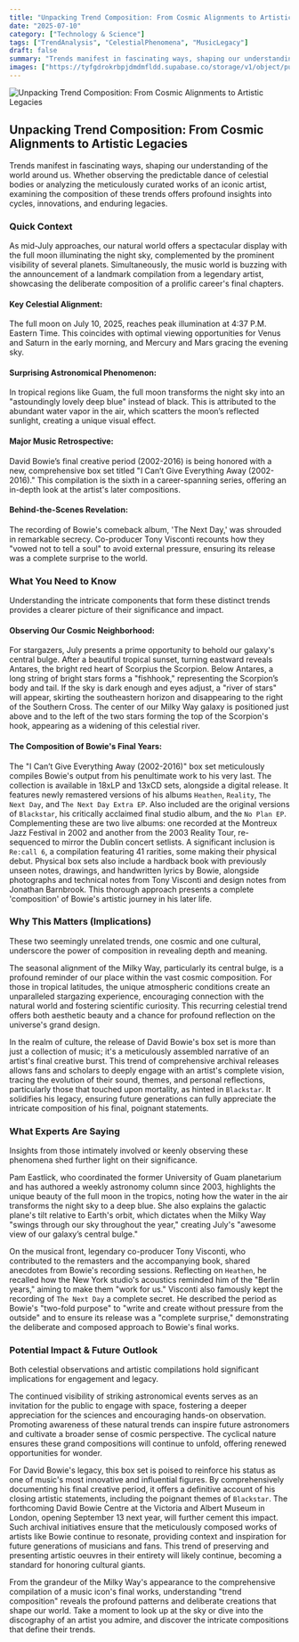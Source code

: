 ```yaml
---
title: "Unpacking Trend Composition: From Cosmic Alignments to Artistic Legacies"
date: "2025-07-10"
category: ["Technology & Science"]
tags: ["TrendAnalysis", "CelestialPhenomena", "MusicLegacy"]
draft: false
summary: "Trends manifest in fascinating ways, shaping our understanding of the world around us. Whether observing the predictable dance of celestial bodies or analyzing the meticulously curated works of an iconic artist, examining the composition of these trends offers profound insights into cycles, innovations, and enduring legacies."
images: ["https://tyfgdrokrbpjdmdmfldd.supabase.co/storage/v1/object/public/image/2025-07-10-00-03-13-618-04-00.jpg"]
---
```



![Unpacking Trend Composition: From Cosmic Alignments to Artistic Legacies](https://tyfgdrokrbpjdmdmfldd.supabase.co/storage/v1/object/public/image/2025-07-10-00-03-13-618-04-00.jpg)

## Unpacking Trend Composition: From Cosmic Alignments to Artistic Legacies

Trends manifest in fascinating ways, shaping our understanding of the world around us. Whether observing the predictable dance of celestial bodies or analyzing the meticulously curated works of an iconic artist, examining the composition of these trends offers profound insights into cycles, innovations, and enduring legacies.

### Quick Context

As mid-July approaches, our natural world offers a spectacular display with the full moon illuminating the night sky, complemented by the prominent visibility of several planets. Simultaneously, the music world is buzzing with the announcement of a landmark compilation from a legendary artist, showcasing the deliberate composition of a prolific career's final chapters.

#### Key Celestial Alignment:

The full moon on July 10, 2025, reaches peak illumination at 4:37 P.M. Eastern Time. This coincides with optimal viewing opportunities for Venus and Saturn in the early morning, and Mercury and Mars gracing the evening sky.

#### Surprising Astronomical Phenomenon:

In tropical regions like Guam, the full moon transforms the night sky into an "astoundingly lovely deep blue" instead of black. This is attributed to the abundant water vapor in the air, which scatters the moon’s reflected sunlight, creating a unique visual effect.

#### Major Music Retrospective:

David Bowie’s final creative period (2002-2016) is being honored with a new, comprehensive box set titled "I Can’t Give Everything Away (2002-2016)." This compilation is the sixth in a career-spanning series, offering an in-depth look at the artist's later compositions.

#### Behind-the-Scenes Revelation:

The recording of Bowie's comeback album, 'The Next Day,' was shrouded in remarkable secrecy. Co-producer Tony Visconti recounts how they "vowed not to tell a soul" to avoid external pressure, ensuring its release was a complete surprise to the world.

### What You Need to Know

Understanding the intricate components that form these distinct trends provides a clearer picture of their significance and impact.

#### Observing Our Cosmic Neighborhood:

For stargazers, July presents a prime opportunity to behold our galaxy's central bulge. After a beautiful tropical sunset, turning eastward reveals Antares, the bright red heart of Scorpius the Scorpion. Below Antares, a long string of bright stars forms a "fishhook," representing the Scorpion’s body and tail. If the sky is dark enough and eyes adjust, a "river of stars" will appear, skirting the southeastern horizon and disappearing to the right of the Southern Cross. The center of our Milky Way galaxy is positioned just above and to the left of the two stars forming the top of the Scorpion's hook, appearing as a widening of this celestial river.

#### The Composition of Bowie's Final Years:

The "I Can’t Give Everything Away (2002-2016)" box set meticulously compiles Bowie's output from his penultimate work to his very last. The collection is available in 18xLP and 13xCD sets, alongside a digital release. It features newly remastered versions of his albums `Heathen`, `Reality`, `The Next Day`, and `The Next Day Extra EP`. Also included are the original versions of `Blackstar`, his critically acclaimed final studio album, and the `No Plan EP`. Complementing these are two live albums: one recorded at the Montreux Jazz Festival in 2002 and another from the 2003 Reality Tour, re-sequenced to mirror the Dublin concert setlists. A significant inclusion is `Re:call 6`, a compilation featuring 41 rarities, some making their physical debut. Physical box sets also include a hardback book with previously unseen notes, drawings, and handwritten lyrics by Bowie, alongside photographs and technical notes from Tony Visconti and design notes from Jonathan Barnbrook. This thorough approach presents a complete 'composition' of Bowie's artistic journey in his later life.

### Why This Matters (Implications)

These two seemingly unrelated trends, one cosmic and one cultural, underscore the power of composition in revealing depth and meaning.

The seasonal alignment of the Milky Way, particularly its central bulge, is a profound reminder of our place within the vast cosmic composition. For those in tropical latitudes, the unique atmospheric conditions create an unparalleled stargazing experience, encouraging connection with the natural world and fostering scientific curiosity. This recurring celestial trend offers both aesthetic beauty and a chance for profound reflection on the universe's grand design.

In the realm of culture, the release of David Bowie's box set is more than just a collection of music; it's a meticulously assembled narrative of an artist's final creative burst. This trend of comprehensive archival releases allows fans and scholars to deeply engage with an artist's complete vision, tracing the evolution of their sound, themes, and personal reflections, particularly those that touched upon mortality, as hinted in `Blackstar`. It solidifies his legacy, ensuring future generations can fully appreciate the intricate composition of his final, poignant statements.

### What Experts Are Saying

Insights from those intimately involved or keenly observing these phenomena shed further light on their significance.

Pam Eastlick, who coordinated the former University of Guam planetarium and has authored a weekly astronomy column since 2003, highlights the unique beauty of the full moon in the tropics, noting how the water in the air transforms the night sky to a deep blue. She also explains the galactic plane's tilt relative to Earth's orbit, which dictates when the Milky Way "swings through our sky throughout the year," creating July's "awesome view of our galaxy’s central bulge."

On the musical front, legendary co-producer Tony Visconti, who contributed to the remasters and the accompanying book, shared anecdotes from Bowie's recording sessions. Reflecting on `Heathen`, he recalled how the New York studio's acoustics reminded him of the "Berlin years," aiming to make them "work for us." Visconti also famously kept the recording of `The Next Day` a complete secret. He described the period as Bowie's "two-fold purpose" to "write and create without pressure from the outside" and to ensure its release was a "complete surprise," demonstrating the deliberate and composed approach to Bowie's final works.

### Potential Impact & Future Outlook

Both celestial observations and artistic compilations hold significant implications for engagement and legacy.

The continued visibility of striking astronomical events serves as an invitation for the public to engage with space, fostering a deeper appreciation for the sciences and encouraging hands-on observation. Promoting awareness of these natural trends can inspire future astronomers and cultivate a broader sense of cosmic perspective. The cyclical nature ensures these grand compositions will continue to unfold, offering renewed opportunities for wonder.

For David Bowie's legacy, this box set is poised to reinforce his status as one of music's most innovative and influential figures. By comprehensively documenting his final creative period, it offers a definitive account of his closing artistic statements, including the poignant themes of `Blackstar`. The forthcoming David Bowie Centre at the Victoria and Albert Museum in London, opening September 13 next year, will further cement this impact. Such archival initiatives ensure that the meticulously composed works of artists like Bowie continue to resonate, providing context and inspiration for future generations of musicians and fans. This trend of preserving and presenting artistic oeuvres in their entirety will likely continue, becoming a standard for honoring cultural giants.

From the grandeur of the Milky Way's appearance to the comprehensive compilation of a music icon's final works, understanding "trend composition" reveals the profound patterns and deliberate creations that shape our world. Take a moment to look up at the sky or dive into the discography of an artist you admire, and discover the intricate compositions that define their trends.


